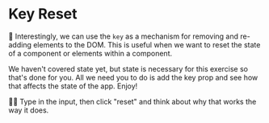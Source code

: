 # Key Reset

<EpicVideo url="https://www.epicreact.dev/workshops/react-fundamentals/key-reset" />

🦉 Interestingly, we can use the `key` as a mechanism for removing and re-adding
elements to the DOM. This is useful when we want to reset the state of a
component or elements within a component.

We haven't covered state yet, but state is necessary for this exercise so that's
done for you. All we need you to do is add the key prop and see how that affects
the state of the app. Enjoy!

👨‍💼 Type in the input, then click "reset" and think about why that works the way
it does.
